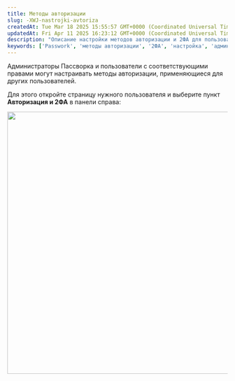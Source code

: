 ```yaml
---
title: Методы авторизации
slug: -XWJ-nastrojki-avtoriza
createdAt: Tue Mar 18 2025 15:55:57 GMT+0000 (Coordinated Universal Time)
updatedAt: Fri Apr 11 2025 16:23:12 GMT+0000 (Coordinated Universal Time)
description: "Описание настройки методов авторизации и 2ФА для пользователей в Passwork."
keywords: ['Passwork', 'методы авторизации', '2ФА', 'настройка', 'администратор', 'пользователь']
---
```


Администраторы Пассворка и пользователи с соответствующими правами могут настраивать методы авторизации, применяющиеся для других пользователей.

Для этого откройте страницу нужного пользователя и выберите пункт **Авторизация и 2ФА** в панели справа:

<div style={{ textAlign: 'center' }}>
  <img
    src="/img/assets/QKZtfOnnubSbfN3D1EPqb-SJ3gji0OGkpl_gD6xy27m-20240909-110233.png"
    width="600"
    style={{ display: 'block', margin: '0 auto' }}
  />
</div>
